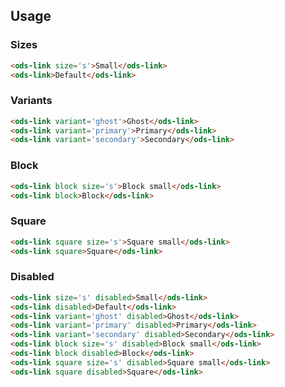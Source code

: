 ## Usage

### Sizes
```html
<ods-link size='s'>Small</ods-link>
<ods-link>Default</ods-link>
```

### Variants
```html
<ods-link variant='ghost'>Ghost</ods-link>
<ods-link variant='primary'>Primary</ods-link>
<ods-link variant='secondary'>Secondary</ods-link>
```

### Block
```html
<ods-link block size='s'>Block small</ods-link>
<ods-link block>Block</ods-link>
```

### Square
```html
<ods-link square size='s'>Square small</ods-link>
<ods-link square>Square</ods-link>
```

### Disabled
```html
<ods-link size='s' disabled>Small</ods-link>
<ods-link disabled>Default</ods-link>
<ods-link variant='ghost' disabled>Ghost</ods-link>
<ods-link variant='primary' disabled>Primary</ods-link>
<ods-link variant='secondary' disabled>Secondary</ods-link>
<ods-link block size='s' disabled>Block small</ods-link>
<ods-link block disabled>Block</ods-link>
<ods-link square size='s' disabled>Square small</ods-link>
<ods-link square disabled>Square</ods-link>
```
